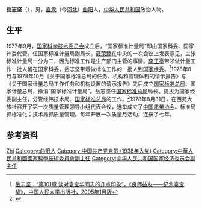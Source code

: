 '''岳志坚'''（{{bd|1918年||2004年|8月12日}}），男，[[直隶|直隶]]（今[[河北|河北]]）[[曲阳|曲阳]]人，[[中华人民共和国|中华人民共和国]]政治人物。

== 生平 ==
1977年9月，[[国家科学技术委员会|国家科学技术委员会]]成立后，“国家标准计量局”即由国家科委、国家计委代管。任国家标准计量局副局长。[[聂荣臻|聂荣臻]]在中央的一次会议上发表意见，主张标准计量局一分为二，因为标准工作是生产部门主管的事情。[[李正亭|李正亭]]带领做计量工作一批人留在国家科委，岳志坚带着做标准工作的一批人到[[国家经委|国家经委]]。<ref>[https://nuoha.com/book/chapter/323281/101.html 岳志坚：“第101章 谈对袁宝华同志的几点印象”，《良师益友——纪念袁宝华》，中国人民大学出版社，2005年1月版]</ref>1978年8月与1978年10月《关于国家标准总局的任务、机构和管理体制的请示报告》与《关于国家计量总局工作任务和机构设置的请示报告》先后成立[[国家标准总局|国家标准总局]]、国家计量总局，撤消“国家标准计量局”。岳志坚任[[国家标准总局|国家标准总局]]局长。提拔为国家经委副主任，分管经纬技术局、[[国家标准总局|国家标准总局]]的工作。<ref>{{Cite web|title=岳志坚|url=http://www.bddfz.com/?m=show&cid=125&id=1495|accessdate=2020-09-20|work=保定地方志}}</ref>1978年8月31日，在西苑大旅社召开了第一次质量管理领导小组代表会议，选举成立了[[中国质量协会|中国质量协会]]。标准局抓标准化；技术局抓质量管理。每年开展一次质量月活动，连搞了七年。

== 参考资料 ==
{{reflist}}

{{中国人物小作品}}

{{Authority control}}
{{DEFAULTSORT:Yue岳}}
[[Category:岳姓|Zhi]]
[[Category:曲阳人|Category:曲阳人]]
[[Category:中国共产党党员_(1938年入党)|Category:中国共产党党员 (1938年入党)]]
[[Category:中華人民共和國國家科學技術委員會副主任|Category:中華人民共和國國家科學技術委員會副主任]]
[[Category:中华人民共和国国家经济委员会副主任|Category:中华人民共和国国家经济委员会副主任]]